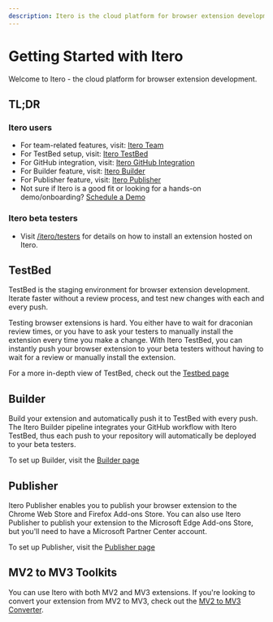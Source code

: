 ```yaml
---
description: Itero is the cloud platform for browser extension development. Iterate faster without a review process, and test new changes with each and every push.
---
```


# Getting Started with Itero

Welcome to Itero - the cloud platform for browser extension development.

## TL;DR

### Itero users

- For team-related features, visit: [Itero Team](/itero/team)
- For TestBed setup, visit: [Itero TestBed](/itero/test-bed)
- For GitHub integration, visit: [Itero GitHub Integration](/itero/github)
- For Builder feature, visit: [Itero Builder](/itero/builder)
- For Publisher feature, visit: [Itero Publisher](/itero/publisher)
- Not sure if Itero is a good fit or looking for a hands-on demo/onboarding? [Schedule a Demo](https://cal.com/plasmo/itero-demo)

### Itero beta testers

- Visit [/itero/testers](/itero/testers) for details on how to install an extension hosted on Itero.

## TestBed

TestBed is the staging environment for browser extension development. Iterate faster without a review process, and test new changes with each and every push.

Testing browser extensions is hard. You either have to wait for draconian review times, or you have to ask your testers to manually install the extension every time you make a change. With Itero TestBed, you can instantly push your browser extension to your beta testers without having to wait for a review or manually install the extension.

For a more in-depth view of TestBed, check out the [Testbed page](/itero/test-bed)

## Builder

Build your extension and automatically push it to TestBed with every push. The Itero Builder pipeline integrates your GitHub workflow with Itero TestBed, thus each push to your repository will automatically be deployed to your beta testers.

To set up Builder, visit the [Builder page](/itero/builder)

## Publisher

Itero Publisher enables you to publish your browser extension to the Chrome Web Store and Firefox Add-ons Store. You can also use Itero Publisher to publish your extension to the Microsoft Edge Add-ons Store, but you'll need to have a Microsoft Partner Center account.

To set up Publisher, visit the [Publisher page](/itero/publisher)

## MV2 to MV3 Toolkits

You can use Itero with both MV2 and MV3 extensions. If you're looking to convert your extension from MV2 to MV3, check out the [MV2 to MV3 Converter](/itero/mv2-to-mv3).
